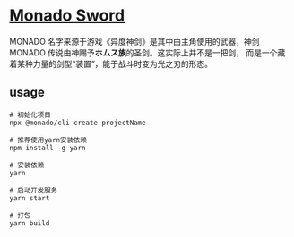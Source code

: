 # [Monado Sword](https://xenoblade.fandom.com/wiki/Monado)

>
 
MONADO 名字来源于游戏《异度神剑》是其中由主角使用的武器，神剑 MONADO 传说由神赐予**ホムス族**的圣剑。这实际上并不是一把剑，
而是一个藏着某种力量的剑型“装置”，能于战斗时变为光之刃的形态。

## usage

```shell
# 初始化项目
npx @monado/cli create projectName

# 推荐使用yarn安装依赖
npm install -g yarn

# 安装依赖
yarn

# 启动开发服务
yarn start

# 打包
yarn build
```
